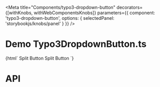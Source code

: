
<Meta
  title="Components/typo3-dropdown-button"
  decorators={[withKnobs, withWebComponentsKnobs]}
  parameters={{ component: 'typo3-dropdown-button', options: { selectedPanel: 'storybookjs/knobs/panel' } }}
  />

# Demo Typo3DropdownButton.ts

<Preview>
    <Story name="Dropdown Button" height="220px">
    {html`
      <typo3-dropdown-button>
        Split Button
      </typo3-dropdown-button>
      <typo3-dropdown-button left>
        Split Button
      </typo3-dropdown-button>
    `}
    </Story>
</Preview>

# API

<Props of="typo3-dropdown-button" />

